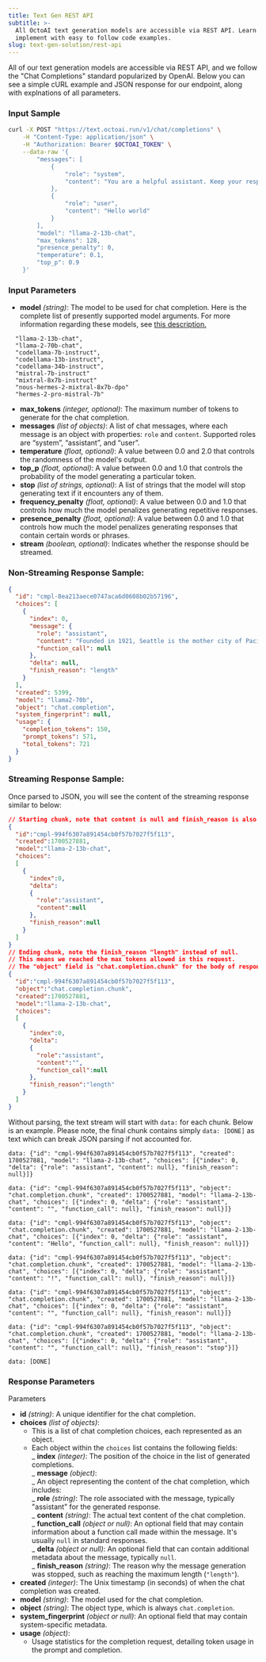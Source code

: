 ```yaml
---
title: Text Gen REST API
subtitle: >-
  All OctoAI text generation models are accessible via REST API. Learn how to
  implement with easy to follow code examples.
slug: text-gen-solution/rest-api
---
```


All of our text generation models are accessible via REST API, and we follow the "Chat Completions" standard popularized by OpenAI. Below you can see a simple cURL example and JSON response for our endpoint, along with explnations of all parameters.

### Input Sample

```bash cURL
curl -X POST "https://text.octoai.run/v1/chat/completions" \
    -H "Content-Type: application/json" \
    -H "Authorization: Bearer $OCTOAI_TOKEN" \
    --data-raw '{
        "messages": [
            {
                "role": "system",
                "content": "You are a helpful assistant. Keep your responses limited to one short paragraph if possible."
            },
            {
                "role": "user",
                "content": "Hello world"
            }
        ],
        "model": "llama-2-13b-chat",
        "max_tokens": 128,
        "presence_penalty": 0,
        "temperature": 0.1,
        "top_p": 0.9
    }'
```

### Input Parameters

- **model** _(string)_: The model to be used for chat completion. Here is the complete list of presently supported model arguments. For more information regarding these models, see [this description.](/docs/text-gen-solution/getting-started#self-service-models)

```
  "llama-2-13b-chat",
  "llama-2-70b-chat",
  "codellama-7b-instruct",
  "codellama-13b-instruct",
  "codellama-34b-instruct",
  "mistral-7b-instruct"
  "mixtral-8x7b-instruct"
  "nous-hermes-2-mixtral-8x7b-dpo"
  "hermes-2-pro-mistral-7b"
```

- **max_tokens** _(integer, optional)_: The maximum number of tokens to generate for the chat completion.
- **messages** _(list of objects)_: A list of chat messages, where each message is an object with properties: `role` and `content`. Supported roles are “system”, “assistant”, and “user”.
- **temperature** _(float, optional)_: A value between 0.0 and 2.0 that controls the randomness of the model's output.
- **top_p** _(float, optional)_: A value between 0.0 and 1.0 that controls the probability of the model generating a particular token.
- **stop** _(list of strings, optional)_: A list of strings that the model will stop generating text if it encounters any of them.
- **frequency_penalty** _(float, optional)_: A value between 0.0 and 1.0 that controls how much the model penalizes generating repetitive responses.
- **presence_penalty** _(float, optional)_: A value between 0.0 and 1.0 that controls how much the model penalizes generating responses that contain certain words or phrases.
- **stream** _(boolean, optional)_: Indicates whether the response should be streamed.

### Non-Streaming Response Sample:

```JSON JSON
{
  "id": "cmpl-8ea213aece0747aca6d0608b02b57196",
  "choices": [
    {
      "index": 0,
      "message": {
        "role": "assistant",
        "content": "Founded in 1921, Seattle is the mother city of Pacific Northwest. Seattle is the densely populated second-largest city in the state of Washington along with Portland. A small city at heart, Seattle has transformed itself from a small manufacturing town to the contemporary Pacific Northwest hub to its east. The city's charm and frequent unpredictability draw tourists and residents alike. Here are my favorite things about Seattle.\n* Seattle has a low crime rate and high quality of life.\n* Seattle has rich history which included the building of the first Pacific Northwest harbor and the development of the Puget Sound irrigation system. Seattle is also home to legendary firm Boeing.\n",
        "function_call": null
      },
      "delta": null,
      "finish_reason": "length"
    }
  ],
  "created": 5399,
  "model": "llama2-70b",
  "object": "chat.completion",
  "system_fingerprint": null,
  "usage": {
    "completion_tokens": 150,
    "prompt_tokens": 571,
    "total_tokens": 721
  }
}
```

### Streaming Response Sample:

Once parsed to JSON, you will see the content of the streaming response similar to below:

```JSON JSON
// Starting chunk, note that content is null and finish_reason is also null.
{
  "id":"cmpl-994f6307a891454cb0f57b7027f5f113",
  "created":1700527881,
  "model":"llama-2-13b-chat",
  "choices":
  [
    {
      "index":0,
      "delta":
      {
        "role":"assistant",
        "content":null
      },
      "finish_reason":null
    }
  ]
}
// Ending chunk, note the finish_reason "length" instead of null.
// This means we reached the max tokens allowed in this request.
// The "object" field is "chat.completion.chunk" for the body of responses.
{
  "id":"cmpl-994f6307a891454cb0f57b7027f5f113",
  "object":"chat.completion.chunk",
  "created":1700527881,
  "model":"llama-2-13b-chat",
  "choices":
  [
    {
      "index":0,
      "delta":
      {
        "role":"assistant",
        "content":"",
        "function_call":null
      },
      "finish_reason":"length"
    }
  ]
}
```

Without parsing, the text stream will start with `data:` for each chunk. Below is an example. Please note, the final chunk contains simply `data: [DONE]` as text which can break JSON parsing if not accounted for.

```
data: {"id": "cmpl-994f6307a891454cb0f57b7027f5f113", "created": 1700527881, "model": "llama-2-13b-chat", "choices": [{"index": 0, "delta": {"role": "assistant", "content": null}, "finish_reason": null}]}

data: {"id": "cmpl-994f6307a891454cb0f57b7027f5f113", "object": "chat.completion.chunk", "created": 1700527881, "model": "llama-2-13b-chat", "choices": [{"index": 0, "delta": {"role": "assistant", "content": "", "function_call": null}, "finish_reason": null}]}

data: {"id": "cmpl-994f6307a891454cb0f57b7027f5f113", "object": "chat.completion.chunk", "created": 1700527881, "model": "llama-2-13b-chat", "choices": [{"index": 0, "delta": {"role": "assistant", "content": "Hello", "function_call": null}, "finish_reason": null}]}

data: {"id": "cmpl-994f6307a891454cb0f57b7027f5f113", "object": "chat.completion.chunk", "created": 1700527881, "model": "llama-2-13b-chat", "choices": [{"index": 0, "delta": {"role": "assistant", "content": "!", "function_call": null}, "finish_reason": null}]}

data: {"id": "cmpl-994f6307a891454cb0f57b7027f5f113", "object": "chat.completion.chunk", "created": 1700527881, "model": "llama-2-13b-chat", "choices": [{"index": 0, "delta": {"role": "assistant", "content": "", "function_call": null}, "finish_reason": null}]}

data: {"id": "cmpl-994f6307a891454cb0f57b7027f5f113", "object": "chat.completion.chunk", "created": 1700527881, "model": "llama-2-13b-chat", "choices": [{"index": 0, "delta": {"role": "assistant", "content": "", "function_call": null}, "finish_reason": "stop"}]}

data: [DONE]

```

### Response Parameters

Parameters

- **id** _(string)_: A unique identifier for the chat completion.
- **choices** _(list of objects)_:
  - This is a list of chat completion choices, each represented as an object.
  - Each object within the `choices` list contains the following fields:  
     _ **index** *(integer)*: The position of the choice in the list of generated completions.  
     _ **message** _(object)_:  
     _ An object representing the content of the chat completion, which includes:  
     _ **role** _(string)_: The role associated with the message, typically "assistant" for the generated response.  
     _ **content** *(string)*: The actual text content of the chat completion.  
     _ **function_call** _(object or null)_: An optional field that may contain information about a function call made within the message. It's usually `null` in standard responses.  
     _ **delta** *(object or null)*: An optional field that can contain additional metadata about the message, typically `null`.  
     _ **finish_reason** _(string)_: The reason why the message generation was stopped, such as reaching the maximum length (`"length"`).
- **created** _(integer)_: The Unix timestamp (in seconds) of when the chat completion was created.
- **model** _(string)_: The model used for the chat completion.
- **object** _(string)_: The object type, which is always `chat.completion`.
- **system_fingerprint** _(object or null)_: An optional field that may contain system-specific metadata.
- **usage** _(object)_:
  - Usage statistics for the completion request, detailing token usage in the prompt and completion.
